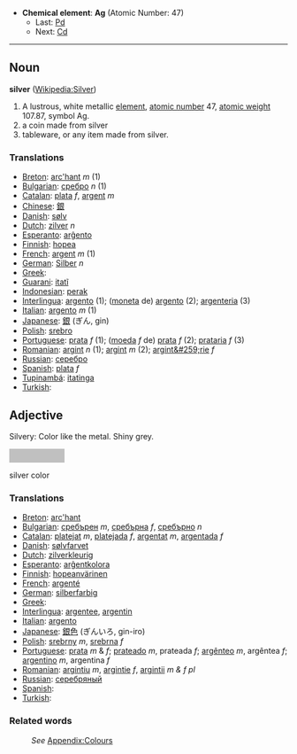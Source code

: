*'''Chemical element''': '''Ag''' (Atomic Number: 47)
**Last: [[Palladium|Pd]]
**Next: [[Cadmium|Cd]]
----

==Noun==
'''silver''' ([[en:Silver|Wikipedia:Silver]])

# A lustrous, white metallic [[element]], [[atomic number]] 47, [[atomic weight]] 107.87, symbol Ag.
# a coin made from silver
# tableware, or any item made from silver.


===Translations===

* [[Breton]]: [[arc'hant]] ''m'' (1)
* [[Bulgarian]]: [[сребро]] ''n'' (1)
* [[Catalan]]: [[plata]] ''f'', [[argent]] ''m''
* [[Chinese]]: [[銀]]
* [[Danish]]: [[sølv]]
* [[Dutch]]: [[zilver]] ''n''
* [[Esperanto]]: [[arĝento]]
* [[Finnish]]: [[hopea]]
* [[French]]: [[argent]] ''m'' (1)
* [[German]]: [[Silber]] ''n''
* [[Greek]]: [[]]
* [[Guarani]]: [[itatĩ]]
* [[Indonesian]]: [[perak]]
* [[Interlingua]]: [[argento]] (1); ([[moneta]] de) [[argento]] (2); [[argenteria]] (3)
* [[Italian]]: [[argento]] ''m'' (1)
* [[Japanese]]: [[銀]] (ぎん, gin)
* [[Polish]]: [[srebro]]
* [[Portuguese]]: [[prata]] ''f'' (1); ([[moeda]] ''f'' de) [[prata]] ''f'' (2); [[prataria]] ''f'' (3)
* [[Romanian]]: [[argint]] ''n'' (1); [[argint]] ''m'' (2); [[argint&#259;rie]] ''f''
* [[Russian]]: [[серебро]]
* [[Spanish]]: [[plata]] ''f''
* [[Tupinambá]]: [[itatinga]]
* [[Turkish]]: [[]]

==Adjective==

Silvery: Color like the metal. Shiny grey.

<div style="background-color:#C0C0C0; width:100px; height:25px;text-align:center">&nbsp;</div>silver color

===Translations===

* [[Breton]]: [[arc'hant]]
* [[Bulgarian]]: [[сребърен]] ''m'', [[сребърна]] ''f'', [[сребърно]] ''n''
* [[Catalan]]: [[platejat]] ''m'', [[platejada]] ''f'', [[argentat]] ''m'', [[argentada]] ''f''
* [[Danish]]: [[sølvfarvet]]
* [[Dutch]]: [[zilverkleurig]]
* [[Esperanto]]: [[arĝentkolora]]
* [[Finnish]]: [[hopeanvärinen]]
* [[French]]: [[argenté]]
* [[German]]: [[silberfarbig]]
* [[Greek]]: [[]]
* [[Interlingua]]: [[argentee]], [[argentin]]
* [[Italian]]: [[argento]]
* [[Japanese]]: [[銀色]] (ぎんいろ, gin-iro)
* [[Polish]]: [[srebrny]] ''m'', [[srebrna]] ''f''
* [[Portuguese]]: [[prata]] ''m'' & ''f''; [[prateado]] ''m'', prateada ''f''; [[argênteo]] ''m'', argêntea ''f''; [[argentino]] ''m'', argentina ''f''
* [[Romanian]]: [[argintiu]] ''m'', [[argintie]] ''f'', [[argintii]] ''m & f pl''
* [[Russian]]: [[серебряный]]
* [[Spanish]]: [[]]
* [[Turkish]]: [[]]

===Related words===
:''See'' [[Wiktionary_Appendix:Colours|Appendix:Colours]]